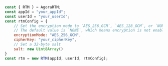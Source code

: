 <PlatformWrapper platform='web'>    

```javascript
const { RTM } = AgoraRTM;
const appId = "your_appId";
const userId = "your_userId";
const rtmConfig = {
    // Set the encryption mode to `AES_256_GCM`, `AES_128_GCM`, or `NONE` 
    // The default value is `NONE`, which means encryption is not enabled
    encryptionMode: "AES_256_GCM",
    cipherKey: "your_cipherKey",
    // Set a 32-byte salt
    salt: new Uint8Array()
}
const rtm = new RTM(appId, userId, rtmConfig);
```
</PlatformWrapper>
